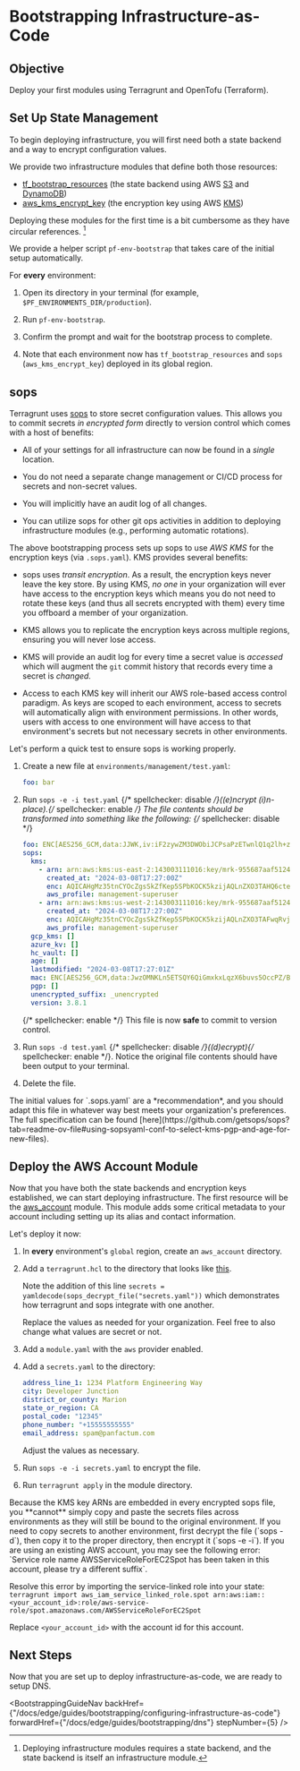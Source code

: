 

# Bootstrapping Infrastructure-as-Code

## Objective

Deploy your first modules using Terragrunt and OpenTofu (Terraform).

## Set Up State Management

To begin deploying infrastructure, you will first need both a state backend and a way to encrypt configuration values.

We provide two infrastructure modules that define both those resources:

* [tf\_bootstrap\_resources](/docs/edge/reference/infrastructure-modules/utility/tf_bootstrap_resources) (the state backend using AWS [S3](https://aws.amazon.com/s3/) and [DynamoDB](https://aws.amazon.com/dynamodb/))
* [aws\_kms\_encrypt\_key](/docs/edge/reference/infrastructure-modules/aws/aws_kms_encrypt_key) (the encryption key using AWS [KMS](https://aws.amazon.com/kms/))

Deploying these modules for the first time is a bit cumbersome as they have circular references. [^1]

[^1]: Deploying infrastructure modules requires a state backend, and the state backend is itself an infrastructure module.

We provide a helper script `pf-env-bootstrap` that takes care of the initial setup automatically.

For **every** environment:

1. Open its directory in your terminal (for example, `$PF_ENVIRONMENTS_DIR/production`).

2. Run `pf-env-bootstrap`.

3. Confirm the prompt and wait for the bootstrap process to complete.

4. Note that each environment now has `tf_bootstrap_resources` and `sops` (`aws_kms_encrypt_key`) deployed in its global region.

## sops

Terragrunt uses [sops](https://github.com/getsops/sops) to store secret configuration values. This allows you to commit
secrets *in encrypted form* directly to version control which comes with a host of benefits:

* All of your settings for all infrastructure can now be found in a *single* location.

* You do not need a separate change management or CI/CD process for secrets and non-secret values.

* You will implicitly have an audit log of all changes.

* You can utilize sops for other git ops activities in addition to deploying infrastructure modules (e.g., performing automatic
  rotations).

The above bootstrapping process sets up sops to use *AWS KMS* for the encryption keys (via `.sops.yaml`).
KMS provides several benefits:

* sops uses *transit encryption*. As a result, the encryption keys never leave the key store. By using KMS, *no one*
  in your organization will ever have access to the encryption keys which means you do not need to rotate
  these keys (and thus all secrets encrypted with them) every time you offboard a member of your organization.

* KMS allows you to replicate the encryption keys across multiple regions, ensuring you will never lose access.

* KMS will provide an audit log for every time a secret value is *accessed* which will augment the `git` commit history that
  records every time a secret is *changed.*

* Access to each KMS key will inherit our AWS role-based access control paradigm. As keys are scoped to each environment,
  access to secrets will automatically align with environment permissions. In other words, users with access
  to one environment will have access to that environment's secrets but not necessary secrets in other environments.

Let's perform a quick test to ensure sops is working properly.

1. Create a new file at `environments/management/test.yaml`:

   ```yaml
   foo: bar
   ```

2. Run `sops -e -i test.yaml` {/* spellchecker: disable */}((e)ncrypt (i)n-place).{/* spellchecker: enable */} The file contents should be transformed into something like the following:
   {/* spellchecker: disable */}
   ```yaml
   foo: ENC[AES256_GCM,data:JJWK,iv:iF2zywZM3DWObiJCPsaPzETwnlQ1q2lh+zgHfCmk/PM=,tag:m2Ii1IlH05fT/TE4SStWIA==,type:str]
   sops:
     kms:
       - arn: arn:aws:kms:us-east-2:143003111016:key/mrk-955687aaf5124a07837ae4e2a442f8ec
         created_at: "2024-03-08T17:27:00Z"
         enc: AQICAHgMz35tnCYOcZgsSkZfKep5SPbKOCK5kzijAQLnZXO3TAHQ6ctemzPMzRenMG2LWQjAAAAAfjB8BgkqhkiG9w0BBwagbzBtAgEAMGgGCSqGSIb3DQEHATAeBglghkgBZQMEAS4wEQQM4JXy9Gd99htGiu7aAgEQgDuxh107pk18bFU5Q8vzeu1rI+u6+/7s7Xao5DUSE/86Uyvo7USMny58KqJnqUdIvGmj3xYqV5dVMGJxAQ==
         aws_profile: management-superuser
       - arn: arn:aws:kms:us-west-2:143003111016:key/mrk-955687aaf5124a07837ae4e2a442f8ec
         created_at: "2024-03-08T17:27:00Z"
         enc: AQICAHgMz35tnCYOcZgsSkZfKep5SPbKOCK5kzijAQLnZXO3TAFwqRvjtwaFuBNp9ppYc58OAAAAfjB8BgkqhkiG9w0BBwagbzBtAgEAMGgGCSqGSIb3DQEHATAeBglghkgBZQMEAS4wEQQMagf0c2ADsKLKXBFQAgEQgDsP5rqepGI3MvwhtRVxmS6/hyWWDyqEbOIxYS1WybNinBggkfKNRTw0Z8vob2tuSg5ZUeRpABry/C84PA==
         aws_profile: management-superuser
     gcp_kms: []
     azure_kv: []
     hc_vault: []
     age: []
     lastmodified: "2024-03-08T17:27:01Z"
     mac: ENC[AES256_GCM,data:JwzOMNKLn5ETSQY6QiGmxkxLqzX6buvs5OccPZ/BVOdfvgUW8vsgv34l6UiOidHq71GeGo5G9sPHeNiFGWPgqBMNU/qUugt9qldHs5k/oo6e4wFIzOxkIT2NZ1CmLw/9vxw8ZWskWX43XPC8tQlu9NmxE65G7NSDTaHBIFVVG44=,iv:L1pBiv+2y066RNr9qppBjuCjgLkaui6yOGJ6iPSCg8w=,tag:kmN5KBJ7gkhvcnkV67/xjw==,type:str]
     pgp: []
     unencrypted_suffix: _unencrypted
     version: 3.8.1
   ```
   {/* spellchecker: enable */}
   This file is now **safe** to commit to version control.

3. Run `sops -d test.yaml` {/* spellchecker: disable */}((d)ecrypt){/* spellchecker: enable */}. Notice the original file contents should have been output to your terminal.

4. Delete the file.

<MarkdownAlert severity="info">
  The initial values for `.sops.yaml` are a *recommendation*, and you should adapt this file
  in whatever way best meets your organization's preferences. The full specification can be found [here](https://github.com/getsops/sops?tab=readme-ov-file#using-sopsyaml-conf-to-select-kms-pgp-and-age-for-new-files).
</MarkdownAlert>

## Deploy the AWS Account Module

Now that you have both the state backends and encryption keys established, we can start deploying infrastructure.
The first resource will be the [aws\_account](/docs/edge/reference/infrastructure-modules/aws/aws_account) module. This module adds some critical metadata
to your account including setting up its alias and contact information.

Let's deploy it now:

1. In **every** environment's `global` region, create an `aws_account` directory.

2. Add a `terragrunt.hcl` to the directory that looks like [this](https://github.com/Panfactum/stack/blob/__PANFACTUM_VERSION_EDGE__/packages/reference/environments/management/global/aws_account/terragrunt.hcl).

   Note the addition of this line `secrets = yamldecode(sops_decrypt_file("secrets.yaml"))` which demonstrates how
   terragrunt and sops integrate with one another.

   Replace the values as needed for your organization. Feel free to also change what values are secret or not.

3. Add a `module.yaml` with the `aws` provider enabled.

4. Add a `secrets.yaml` to the directory:

   ```yaml
   address_line_1: 1234 Platform Engineering Way
   city: Developer Junction
   district_or_county: Marion
   state_or_region: CA
   postal_code: "12345"
   phone_number: "+15555555555"
   email_address: spam@panfactum.com
   ```

   Adjust the values as necessary.

5. Run `sops -e -i secrets.yaml` to encrypt the file.

6. Run `terragrunt apply` in the module directory.

<MarkdownAlert severity="warning">
  Because the KMS key ARNs are embedded in every encrypted sops file, you **cannot** simply copy and paste the secrets files
  across environments as they will still be bound to the original environment. If you need to copy secrets to another
  environment, first decrypt the file (`sops -d`), then copy it to the proper directory, then encrypt it (`sops -e -i`).
</MarkdownAlert>

<MarkdownAlert severity="warning">
  If you are using an existing AWS account, you may see the following error:
  `Service role name AWSServiceRoleForEC2Spot has been taken in this account, please try a different suffix`.

  Resolve this error by importing the service-linked role into your state:
  `terragrunt import aws_iam_service_linked_role.spot arn:aws:iam::<your_account_id>:role/aws-service-role/spot.amazonaws.com/AWSServiceRoleForEC2Spot`

  Replace `<your_account_id>` with the account id for this account.
</MarkdownAlert>

## Next Steps

Now that you are set up to deploy infrastructure-as-code, we are ready to setup DNS.

<BootstrappingGuideNav backHref={"/docs/edge/guides/bootstrapping/configuring-infrastructure-as-code"} forwardHref={"/docs/edge/guides/bootstrapping/dns"} stepNumber={5} />
